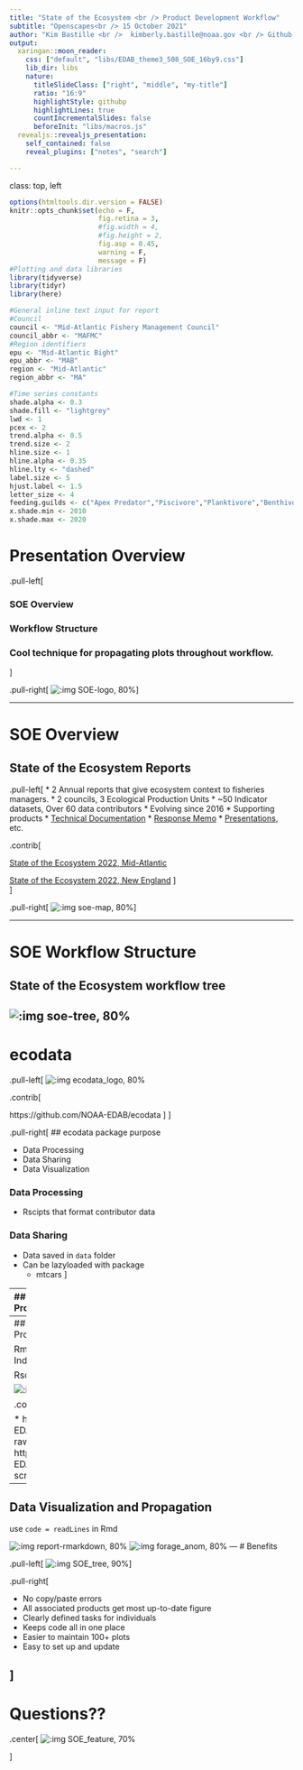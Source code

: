 ```yaml
---
title: "State of the Ecosystem <br /> Product Development Workflow"
subtitle: "Openscapes<br /> 15 October 2021"
author: "Kim Bastille <br />  kimberly.bastille@noaa.gov <br /> Github: @kimberly-bastille <br /> Twitter: @swimbastille"
output:
  xaringan::moon_reader:
    css: ["default", "libs/EDAB_theme3_508_SOE_16by9.css"]
    lib_dir: libs
    nature:
      titleSlideClass: ["right", "middle", "my-title"]
      ratio: "16:9"
      highlightStyle: githubp
      highlightLines: true
      countIncrementalSlides: false
      beforeInit: "libs/macros.js"
  revealjs::revealjs_presentation:
    self_contained: false
    reveal_plugins: ["notes", "search"]

---
```

class: top, left

```r
options(htmltools.dir.version = FALSE)
knitr::opts_chunk$set(echo = F,
                      fig.retina = 3,
                      #fig.width = 4,
                      #fig.height = 2,
                      fig.asp = 0.45,
                      warning = F,
                      message = F)
#Plotting and data libraries
library(tidyverse)
library(tidyr)
library(here)

#General inline text input for report
#Council
council <- "Mid-Atlantic Fishery Management Council"
council_abbr <- "MAFMC"
#Region identifiers
epu <- "Mid-Atlantic Bight"
epu_abbr <- "MAB"
region <- "Mid-Atlantic"
region_abbr <- "MA" 

#Time series constants
shade.alpha <- 0.3
shade.fill <- "lightgrey"
lwd <- 1
pcex <- 2
trend.alpha <- 0.5
trend.size <- 2
hline.size <- 1
hline.alpha <- 0.35
hline.lty <- "dashed"
label.size <- 5
hjust.label <- 1.5
letter_size <- 4
feeding.guilds <- c("Apex Predator","Piscivore","Planktivore","Benthivore","Benthos")
x.shade.min <- 2010
x.shade.max <- 2020
```

# Presentation Overview
.pull-left[

### SOE Overview

### Workflow Structure

### Cool technique for propagating plots throughout workflow.

]

.pull-right[
![:img SOE-logo, 80%](EDAB_images/SOE_logo.png)
]


---


# SOE Overview 

## State of the Ecosystem Reports
.pull-left[
* 2 Annual reports that give ecosystem context to fisheries managers.
* 2 councils, 3 Ecological Production Units
* ~50 Indicator datasets, Over 60 data contributors
* Evolving since 2016
* Supporting products
  * [Technical Documentation](https://github.com/NOAA-EDAB/tech-doc) 
  * [Response Memo](https://github.com/NOAA-EDAB/memos/tree/master/SOE-response-memo)
  * [Presentations](https://github.com/NOAA-EDAB/presentations), etc.

.contrib[

[State of the Ecosystem 2022, Mid-Atlantic](https://apps-nefsc.fisheries.noaa.gov/rcb/publications/SOE-MAFMC-2021-508-Final.pdf)

[State of the Ecosystem 2022, New England](https://apps-nefsc.fisheries.noaa.gov/rcb/publications/SOE-NAFMC-2021-508-Final.pdf)
]  
]

.pull-right[
![:img soe-map, 80%](EDAB_images/epu_map.png)
]



---

# SOE Workflow Structure

## State of the Ecosystem workflow tree

![:img soe-tree, 80%](EDAB_images/soe_workflowtree.png)
---
# ecodata

.pull-left[
![:img ecodata_logo, 80%](EDAB_images/ecodata_logo.png)

.contrib[

https://github.com/NOAA-EDAB/ecodata
]
]

.pull-right[
## ecodata package purpose

* Data Processing
* Data Sharing
* Data Visualization

### Data Processing
* Rscipts that format contributor data

### Data Sharing
* Data saved in `data` folder
* Can be lazyloaded with package
  * mtcars
]

---
## Data Visualization and Propagation

Plots built in Visualization.Rmd 

```r

```

.contrib[

https://noaa-edab.github.io/ecodata/macrofauna_MAB#Forage_Anomaly
]

---
## Data Visualization and Propagation

Rmd Code Chunks converted to Individual R scripts

Rscripts stored on github

![:img ecodata_snap, 70%](EDAB_images/ecodata_screenshot.png)


.contrib[

* https://github.com/NOAA-EDAB/ecodata/blob/master/data-raw/code_chunks_to_scripts.R
* https://github.com/NOAA-EDAB/ecodata/tree/master/chunk-scripts
]

---
## Data Visualization and Propagation

use `code = readLines` in Rmd

![:img report-rmarkdown, 80%](EDAB_images/report_rmarkdown.png)
![:img forage_anom, 80%](EDAB_images/forage_anomaly.png)
---
# Benefits

.pull-left[
![:img SOE_tree, 90%](EDAB_images/soe_blank_tree.png)
]

.pull-right[

* No copy/paste errors
<br />
* All associated products get most up-to-date figure
<br />
* Clearly defined tasks for individuals
<br />
* Keeps code all in one place
<br />
* Easier to maintain 100+ plots
<br />
* Easy to set up and update

]
---
# Questions??

.center[
![:img SOE_feature, 70%](EDAB_images/SOE_feature_image.png)

]